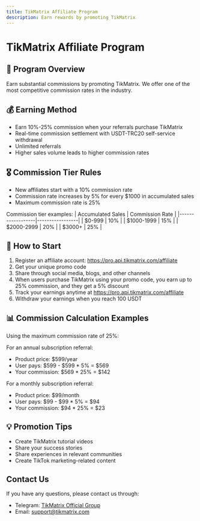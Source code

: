 ```yaml
---
title: TikMatrix Affiliate Program
description: Earn rewards by promoting TikMatrix
---
```


# TikMatrix Affiliate Program

## 🎯 Program Overview

Earn substantial commissions by promoting TikMatrix. We offer one of the most competitive commission rates in the industry.

## 💰 Earning Method

- Earn 10%-25% commission when your referrals purchase TikMatrix
- Real-time commission settlement with USDT-TRC20 self-service withdrawal
- Unlimited referrals
- Higher sales volume leads to higher commission rates

## 🎖️ Commission Tier Rules

- New affiliates start with a 10% commission rate
- Commission rate increases by 5% for every $1000 in accumulated sales
- Maximum commission rate is 25%

Commission tier examples:
| Accumulated Sales | Commission Rate |
|------------------|-----------------|
| $0-999           | 10%            |
| $1000-1999       | 15%            |
| $2000-2999       | 20%            |
| $3000+           | 25%            |

## 🚀 How to Start

1. Register an affiliate account: https://pro.api.tikmatrix.com/affiliate
2. Get your unique promo code
3. Share through social media, blogs, and other channels
4. When users purchase TikMatrix using your promo code, you earn up to 25% commission, and they get a 5% discount
5. Track your earnings anytime at https://pro.api.tikmatrix.com/affiliate
6. Withdraw your earnings when you reach 100 USDT

## 📊 Commission Calculation Examples

Using the maximum commission rate of 25%:

For an annual subscription referral:
- Product price: $599/year
- User pays: $599 - $599 * 5% = $569
- Your commission: $569 * 25% = $142

For a monthly subscription referral:
- Product price: $99/month
- User pays: $99 - $99 * 5% = $94
- Your commission: $94 * 25% = $23

## 💡 Promotion Tips

- Create TikMatrix tutorial videos
- Share your success stories
- Share experiences in relevant communities
- Create TikTok marketing-related content

## Contact Us

If you have any questions, please contact us through:
- Telegram: [TikMatrix Official Group](https://t.me/+iGhozoBfAbI5YmE1)
- Email: support@tikmatrix.com 